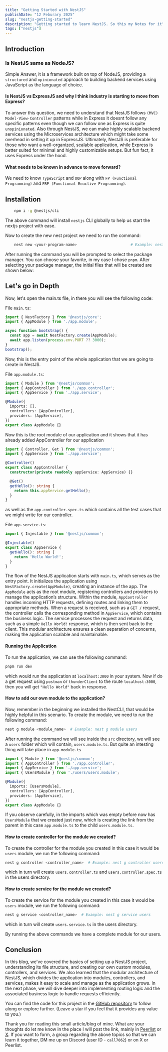 ```yaml
---
title: "Getting Started with NestJS"
publishDate: "12 Feburary 2025"
slug: "nestjs-getting-started"
description: "Getting started to learn NestJS. So this my Notes for it"
tags: ["nestjs"]
---
```


## Introduction

### Is NestJS same as NodeJS? 
Simple Answer, it is a framework built on top of NodeJS, providing a `structured` and `opinionated` approach to building backend services using JavaScript as the language of choice. 

#### Is NestJS vs ExpressJS and why I think industry is starting to move from Express?
To answer this question, we need to understand that NestJS follows `(MVC) Model-View-Controller` patterns while in Express it doesnt follow any specific patterns even though we can follow one as Express is quite `unopinionated`. Also through NestJS, we can make highly scalable backend services using the Microservices architecture which might take some overhead in setting it up in ExpressJS.  Ultimately, NestJS is preferable for those who want a well-organized, scalable application, while Express is better suited for minimal and highly customizable setups. But fun fact, it uses Express under the hood. 

#### What needs to be known in advance to move forward?
We need to know `TypeScript` and `OOP` along with `FP (Functional Programming)` and `FRP (Functional Reactive Programming)`. 

## Installation

```zsh
    npm i -g @nestjs/cli
```

The above command will install `nestjs` CLI globally to help us start the nextjs project with ease.

Now to create the new nest project we need to run the command:

```zsh
    nest new <your-program-name>                        # Example: nest new rest-api
```
After running the command you will be prompted to select the package manager. You can choose your favorite, in my case I chose `pnpm`. After selecting your package manager, the initial files that will be created are shown below:

## Let's go in Depth

Now, let's open the main.ts file, in there you will see the following code:

File `main.ts`:

```typescript
import { NestFactory } from '@nestjs/core';
import { AppModule } from './app.module';

async function bootstrap() {
  const app = await NestFactory.create(AppModule);
  await app.listen(process.env.PORT ?? 3000);
}
bootstrap();
```
Now, this is the entry point of the whole application that we are going to create in NestJS.

File `app.module.ts`:
```typescript 
import { Module } from '@nestjs/common';
import { AppController } from './app.controller';
import { AppService } from './app.service';

@Module({
  imports: [],
  controllers: [AppController],
  providers: [AppService],
})
export class AppModule {}
```
Now this is the root module of our application and it shows that it has already added AppController for our application

```typescript
import { Controller, Get } from '@nestjs/common';
import { AppService } from './app.service';

@Controller()
export class AppController {
  constructor(private readonly appService: AppService) {}

  @Get()
  getHello(): string {
    return this.appService.getHello();
  }
}
```

as well as the `app.controller.spec.ts` which contains all the test cases that we might write for our controller.


File `app.service.ts`:
```typescript 
import { Injectable } from '@nestjs/common';

@Injectable()
export class AppService {
  getHello(): string {
    return 'Hello World!';
  }
}
```

The flow of the NestJS application starts with `main.ts`, which serves as the entry point. It initializes the application using `NestFactory.create(AppModule)`, creating an instance of the app. The `AppModule` acts as the root module, registering controllers and providers to manage the application’s structure. Within the module, `AppController` handles incoming HTTP requests, defining routes and linking them to appropriate methods. When a request is received, such as a `GET /` request, the controller calls the corresponding method in `AppService`, which contains the business logic. The service processes the request and returns data, such as a simple `Hello World!` response, which is then sent back to the client. This modular architecture ensures a clean separation of concerns, making the application scalable and maintainable.

#### Running the Application

To run the application, we can use the following command:
 ```zsh
pnpm run dev
 ```
which would run the application at `localhost:3000` in your system. Now if do a get request using `postman` or `thunderClient` to the route `localhost:3000`, then you will get `"Hello World"` back in response. 


#### How to add our own module to the application?

Now, remember in the beginning we installed the NestCLI, that would be highly helpful in this scenario. To create the module, we need to run the following command:

```zsh
nest g module <module_name>  # Example: nest g module users
```

After running the command we will see inside the `src` directory, we will see a `users` folder which will contain, `users.module.ts`. But quite an intesting thing will take place in `app.module.ts`

```typescript
import { Module } from '@nestjs/common';
import { AppController } from './app.controller';
import { AppService } from './app.service';
import { UsersModule } from './users/users.module';

@Module({
  imports: [UsersModule],
  controllers: [AppController],
  providers: [AppService],
})
export class AppModule {}
```
If you observe carefully, in the imports which was empty before now has `UsersModule` that we created just now, which is creating the link from the parent in this case `app.module.ts` to the child `users.module.ts`.

#### How to create controller for the module we created?

To create the controller for the module you created in this case it would be `users` module, we run the following command:

```zsh
nest g controller <controller_name>  # Example: nest g controller users
```

which in turn will create `users.controller.ts` and `users.controller.spec.ts` in the users directory.

#### How to create service for the module we created?

To create the service for the module you created in this case it would be `users` module, we run the following command:

```zsh
nest g service <controller_name>  # Example: nest g service users
```

which in turn will create `users.service.ts` in the users directory.


By running the above commands we have a complete module for our users.

## Conclusion

In this blog, we've covered the basics of setting up a NestJS project, understanding its file structure, and creating our own custom modules, controllers, and services. We also learned that the modular architecture of NestJS, which divides the application into modules, controllers, and services, makes it easy to scale and manage as the application grows. In the next phase, we will dive deeper into implementing routing logic and the associated business logic to handle requests efficiently. 

You can find the code for this project in the [GitHub repository](https://github.com/Avik-creator/nestjs-learning) to follow along or explore further. (Leave a star if you feel that it provides any value to you.)

Thank you for reading this small article/blog of mine. What are your thoughts do let me know in the place I will post the link, mainly in [Peerlist](https://peerlist.io/avikmukherjee/signup) or [X](https://x.com/avikm744). If you want to form, a group regarding the above topics so that we can learn it together, DM me up on Discord (user ID - `call7062`) or on X or Peerlist. 


